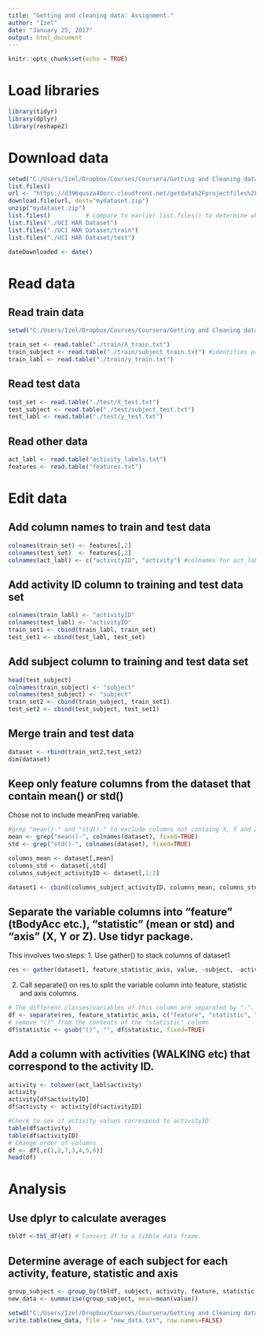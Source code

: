 ---
title: "Getting and cleaning data: Assignment."
author: "Izel"
date: "January 25, 2017"
output: html_document
---

```{r setup, include=FALSE}
knitr::opts_chunk$set(echo = TRUE)
```

# Load libraries
```{r}
library(tidyr)
library(dplyr)
library(reshape2)
```

# Download data
```{r}
setwd("C:/Users/Izel/Dropbox/Courses/Coursera/Getting and Cleaning data/Week 4/Assignment")
list.files()
url <- "https://d396qusza40orc.cloudfront.net/getdata%2Fprojectfiles%2FUCI%20HAR%20Dataset.zip"
download.file(url, dest="mydataset.zip") 
unzip("mydataset.zip")
list.files()          # compare to earlier list.files() to determine which file was added to the existing directory
list.files("./UCI HAR Dataset")
list.files("./UCI HAR Dataset/train")
list.files("./UCI HAR Dataset/test")

dateDownloaded <- date()
```

# Read data
## Read train data
```{r}
setwd("C:/Users/Izel/Dropbox/Courses/Coursera/Getting and Cleaning data/Week 4/Assignment/UCI HAR Dataset")

train_set <- read.table("./train/X_train.txt")
train_subject <- read.table("./train/subject_train.txt") #identifies participant
train_labl <- read.table("./train/y_train.txt")
```

## Read test data
```{r}
test_set <- read.table("./test/X_test.txt")
test_subject <- read.table("./test/subject_test.txt")
test_labl <- read.table("./test/y_test.txt")
```

## Read other data
```{r}
act_labl <- read.table("activity_labels.txt")
features <- read.table("features.txt")
```

# Edit data

## Add column names to train and test data
```{r}
colnames(train_set) <- features[,2]
colnames(test_set)  <- features[,2]
colnames(act_labl) <- c("activityID", "activity") #colnames for act_labl data frame
```

## Add activity ID column to training and test data set
```{r}
colnames(train_labl) <- "activityID"
colnames(test_labl) <- "activityID"
train_set1 <- cbind(train_labl, train_set)
test_set1 <- cbind(test_labl, test_set)
```

## Add subject column to training and test data set
```{r}
head(test_subject)
colnames(train_subject) <- "subject"
colnames(test_subject) <- "subject"
train_set2 <- cbind(train_subject, train_set1)
test_set2 <- cbind(test_subject, test_set1)
```

## Merge train and test data
```{r}
dataset <- rbind(train_set2,test_set2)
dim(dataset)
```

## Keep only feature columns from the dataset that contain mean() or std()
Chose not to include meanFreq variable.
```{r}
#grep "mean()-" and "std()-" to exclude columns not containg X, Y and Z
mean <- grep("mean()-", colnames(dataset), fixed=TRUE)  
std <- grep("std()-", colnames(dataset), fixed=TRUE)

columns_mean <- dataset[,mean]
columns_std <- dataset[,std]
columns_subject_activityID <- dataset[,1:2]

dataset1 <- cbind(columns_subject_activityID, columns_mean, columns_std)
```

## Separate the variable columns into "feature" (tBodyAcc etc.), "statistic" (mean or std) and "axis" (X, Y or Z). Use tidyr package.
This involves two steps:
1. Use gather() to stack columns of dataset1
```{r}
res <- gather(dataset1, feature_statistic_axis, value, -subject, -activityID)
```

2. Call separate() on res to split the variable column into feature, statistic and axis columns.
```{r}
# The different classes/variables of this column are separated by "-". Define the separator as "-" in the call.
df <- separate(res, feature_statistic_axis, c("feature", "statistic", "axis"), sep="-")
# remove "()" from the contents of the "statistic" column
df$statistic <- gsub("()", "", df$statistic, fixed=TRUE)
```

## Add a column with activities (WALKING etc) that correspond to the activity ID.
```{r}
activity <- tolower(act_labl$activity)
activity
activity[df$activityID]
df$activity <- activity[df$activityID]

#Check to see if activity values correspond to activityID
table(df$activity)
table(df$activityID)
# Change order of columns
df <- df[,c(1,2,7,3,4,5,6)]
head(df)
```

# Analysis
## Use dplyr to calculate averages
```{r}
tbldf <-tbl_df(df) # Convert df to a tibble data frame.
```

## Determine average of each subject for each activity, feature, statistic and axis
```{r}
group_subject <- group_by(tbldf, subject, activity, feature, statistic, axis)
new_data <- summarise(group_subject, mean=mean(value))

setwd("C:/Users/Izel/Dropbox/Courses/Coursera/Getting and Cleaning data/Week 4/Assignment")
write.table(new_data, file = "new_data.txt", row.names=FALSE)
```

